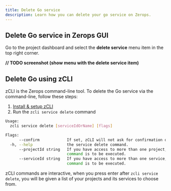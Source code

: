 ```yaml
---
title: Delete Go service
description: Learn how you can delete your go service on Zerops.
---
```


## Delete Go service in Zerops GUI

Go to the project dashboard and select the **delete service** menu item in the top right corner.

**// TODO screenshot (show menu with the delete service item)**

## Delete Go using zCLI

zCLI is the Zerops command-line tool. To delete the Go service via the command-line, follow these steps:

1. [Install & setup zCLI](/references/cli)
2. Run the `zcli service delete` command

```sh
Usage:
  zcli service delete [serviceIdOrName] [flags]

Flags:
      --confirm            If set, zCLI will not ask for confirmation of destructive operations.
  -h, --help               the service delete command.
      --projectId string   If you have access to more than one project, you must specify the project ID for which the
                           command is to be executed.
      --serviceId string   If you have access to more than one service, you must specify the service ID for which the
                           command is to be executed.
```

zCLI commands are interactive, when you press enter after `zcli service delete`, you will be given a list of your projects and its services to choose from.
